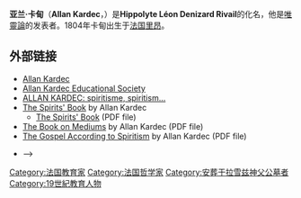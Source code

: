 {{Unreferenced |time=2017-01-26T12:27:05+00:00 }}
'''亚兰·卡甸'''（'''Allan Kardec'''，{{bd|1804年|10月3日|1869年|3月31日|catIdx=K}}）是'''Hippolyte Léon Denizard Rivail'''的化名，他是[[唯靈論|唯靈論]]的发表者。1804年卡甸出生于[[法国|法国]][[里昂|里昂]]。

==外部链接==
*[https://web.archive.org/web/20060402225129/http://allan-kardec.info/ Allan Kardec]
*[http://www.allan-kardec.org/ Allan Kardec Educational Society]{{Wayback|url=http://www.allan-kardec.org/ |date=20170826214631 }}
*[https://web.archive.org/web/20110207094604/http://allan-kardec.com/ ALLAN KARDEC: spiritisme, spiritism...]
*[http://www.spiritwritings.com/kardecspiritstoc.html The Spirits' Book]{{Wayback|url=http://www.spiritwritings.com/kardecspiritstoc.html |date=20050906011008 }} by Allan Kardec  
** [https://web.archive.org/web/20180417105431/http://www.allankardec.com/Allan_Kardec/Le_livre_des_esprits/lesp_us.pdf The Spirits' Book] (PDF file)
* [https://web.archive.org/web/20060313002042/http://www.geae.inf.br/en/books/codification/mb.pdf The Book on Mediums] by Allan Kardec (PDF file)
*[https://web.archive.org/web/20060624203827/http://www.sgny.org/main/Books/ESE.pdf The Gospel According to Spiritism] by Allan Kardec (PDF file)
*{{Domínio Público author|id=183|name=Allan Kardec}}-->

{{Commons|Alan Kardec|亚兰·卡甸}}

{{Authority control}}
{{DEFAULTSORT:Kardec, Allan}}
[[Category:法国教育家|Category:法国教育家]]
[[Category:法国哲学家|Category:法国哲学家]]
[[Category:安葬于拉雪兹神父公墓者|Category:安葬于拉雪兹神父公墓者]]
[[Category:19世紀教育人物|Category:19世紀教育人物]]
